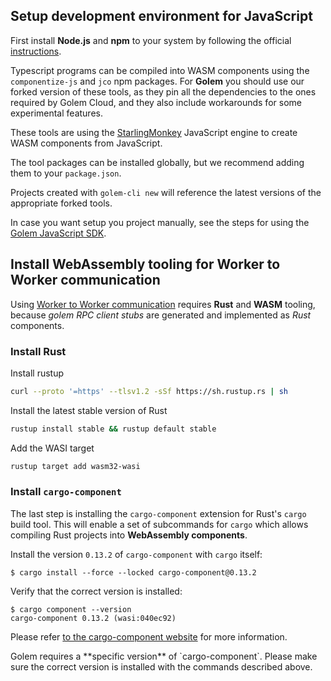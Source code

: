 
## Setup development environment for JavaScript

First install **Node.js** and **npm** to your system by following the official [instructions](https://docs.npmjs.com/downloading-and-installing-node-js-and-npm).

Typescript programs can be compiled into WASM components using the `componentize-js` and `jco` npm packages. For **Golem** you should use our forked version of these tools, as they pin all the dependencies to the ones required by Golem Cloud, and they also include workarounds for some experimental features.

These tools are using the [StarlingMonkey](https://github.com/bytecodealliance/StarlingMonkey/) JavaScript engine to create WASM components from JavaScript.

The tool packages can be installed globally, but we recommend adding them to your `package.json`.

Projects created with `golem-cli new` will reference the latest versions of the appropriate forked tools.

In case you want setup you project manually, see the steps for using the [Golem JavaScript SDK](/docs/experimental-languages/js-language-guide/golem-js-sdk).

## Install WebAssembly tooling for Worker to Worker communication

Using [Worker to Worker communication](/docs/experimental-languages/js-language-guide/rpc) requires **Rust** and **WASM** tooling, because _golem RPC client stubs_ are generated and implemented as _Rust_ components.

<Steps>

### Install Rust

Install rustup

```bash copy
curl --proto '=https' --tlsv1.2 -sSf https://sh.rustup.rs | sh
```

Install the latest stable version of Rust

```bash copy
rustup install stable && rustup default stable
```

Add the WASI target

```bash copy
rustup target add wasm32-wasi
```

### Install `cargo-component`

The last step is installing the `cargo-component` extension for Rust's `cargo` build tool. This will enable a set of subcommands for `cargo` which allows compiling Rust projects into **WebAssembly components**.

Install the version `0.13.2` of `cargo-component` with `cargo` itself:

```shell
$ cargo install --force --locked cargo-component@0.13.2
```

Verify that the correct version is installed:

```shell
$ cargo component --version
cargo-component 0.13.2 (wasi:040ec92)
```

Please refer [to the cargo-component website](http://github.com/bytecodealliance/cargo-component) for more information.

</Steps>

<Callout type="warning">
  Golem requires a **specific version** of `cargo-component`. Please make sure the correct version
  is installed with the commands described above.
</Callout>
